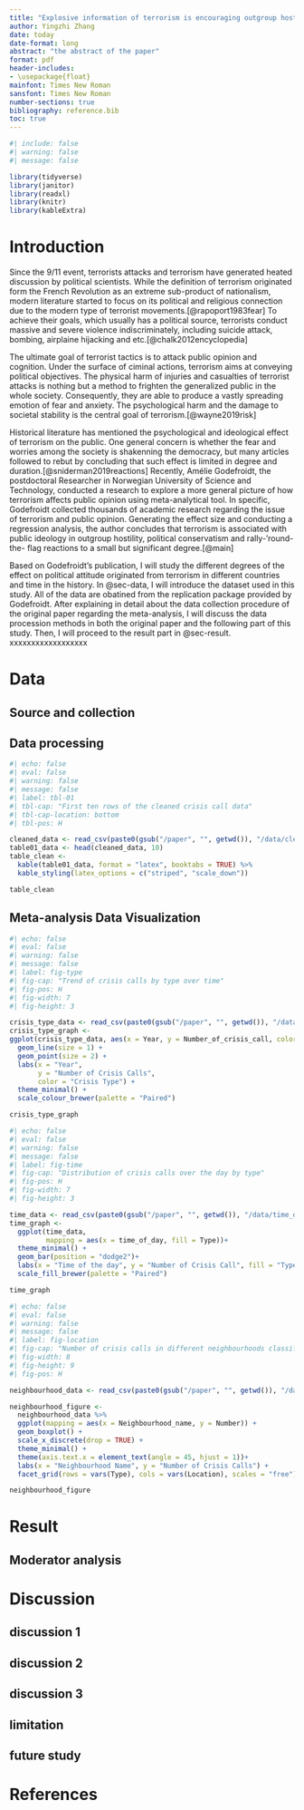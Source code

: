 ```yaml
---
title: "Explosive information of terrorism is encouraging outgroup hostility"
author: Yingzhi Zhang
date: today
date-format: long
abstract: "the abstract of the paper"
format: pdf
header-includes: 
- \usepackage{float}
mainfont: Times New Roman
sansfont: Times New Roman
number-sections: true
bibliography: reference.bib
toc: true
---
```


```r
#| include: false
#| warning: false
#| message: false

library(tidyverse)
library(janitor)
library(readxl)
library(knitr)
library(kableExtra)

```

# Introduction
Since the 9/11 event, terrorists attacks and terrorism have generated heated discussion by political scientists. While the definition of terrorism originated form the French Revolution as an extreme sub-product of nationalism, modern literature started to focus on its political and religious connection due to the modern type of terrorist movements.[@rapoport1983fear] To achieve their goals, which usually has a political source, terrorists conduct massive and severe violence indiscriminately, including suicide attack, bombing, airplaine hijacking and etc.[@chalk2012encyclopedia] 

The ultimate goal of terrorist tactics is to attack public opinion and cognition. Under the surface of ciminal actions, terrorism aims at conveying political objectives. The physical harm of injuries and casualties of terrorist attacks is nothing but a method to frighten the generalized public in the whole society. Consequently, they are able to produce a vastly spreading emotion of fear and anxiety. The psychological harm and the damage to societal stability is the central goal of terrorism.[@wayne2019risk]

Historical literature has mentioned the psychological and ideological effect of terrorism on the public. One general concern is whether the fear and worries among the society is shakenning the democracy, but many articles followed to rebut by concluding that such effect is limited in degree and duration.[@sniderman2019reactions] Recently, Amélie Godefroidt, the postdoctoral Researcher in Norwegian University of Science and Technology, conducted a research to explore a more general picture of how terrorism affects public opinion using meta-analytical tool. In specific, Godefroidt collected thousands of academic research regarding the issue of terrorism and public opinion. Generating the effect size and conducting a regression analysis, the author concludes that terrorism is associated with public ideology in outgroup hostility, political conservatism and rally-‘round-the- flag reactions to a small but significant degree.[@main]

Based on Godefroidt's publication, I will study the different degrees of the effect on political attitude originated from terrorism in different countries and time in the history. In @sec-data, I will introduce the dataset used in this study. All of the data are obatined from the replication package provided by Godefroidt. After explaining in detail about the data collection procedure of the original paper regarding the meta-analysis, I will discuss the data procession methods in both the original paper and the following part of this study. Then, I will proceed to the result part in @sec-result. xxxxxxxxxxxxxxxxxx

# Data {#sec-data}
## Source and collection


## Data processing


```r
#| echo: false
#| eval: false
#| warning: false
#| message: false
#| label: tbl-01
#| tbl-cap: "First ten rows of the cleaned crisis call data"
#| tbl-cap-location: bottom
#| tbl-pos: H

cleaned_data <- read_csv(paste0(gsub("/paper", "", getwd()), "/data/cleaned_data.csv"))
table01_data <- head(cleaned_data, 10)
table_clean <-
  kable(table01_data, format = "latex", booktabs = TRUE) %>%
  kable_styling(latex_options = c("striped", "scale_down"))

table_clean
```

## Meta-analysis Data Visualization



```r
#| echo: false
#| eval: false
#| warning: false
#| message: false
#| label: fig-type
#| fig-cap: "Trend of crisis calls by type over time"
#| fig-pos: H
#| fig-width: 7
#| fig-height: 3

crisis_type_data <- read_csv(paste0(gsub("/paper", "", getwd()), "/data/crisis_type_data.csv"))
crisis_type_graph <-
ggplot(crisis_type_data, aes(x = Year, y = Number_of_crisis_call, color = Type)) +
  geom_line(size = 1) +
  geom_point(size = 2) +
  labs(x = "Year",
       y = "Number of Crisis Calls",
       color = "Crisis Type") +
  theme_minimal() +
  scale_colour_brewer(palette = "Paired")

crisis_type_graph
```




```r
#| echo: false
#| eval: false
#| warning: false
#| message: false
#| label: fig-time
#| fig-cap: "Distribution of crisis calls over the day by type"
#| fig-pos: H
#| fig-width: 7
#| fig-height: 3

time_data <- read_csv(paste0(gsub("/paper", "", getwd()), "/data/time_data.csv"))
time_graph <-
  ggplot(time_data,
         mapping = aes(x = time_of_day, fill = Type))+
  theme_minimal() +
  geom_bar(position = "dodge2")+
  labs(x = "Time of the day", y = "Number of Crisis Call", fill = "Type") +
  scale_fill_brewer(palette = "Paired")

time_graph
```




```r
#| echo: false
#| eval: false
#| warning: false
#| message: false
#| label: fig-location
#| fig-cap: "Number of crisis calls in different neighbourhoods classified by types"
#| fig-width: 8
#| fig-height: 9
#| fig-pos: H

neighbourhood_data <- read_csv(paste0(gsub("/paper", "", getwd()), "/data/neighbourhood_data.csv"))

neighbourhood_figure <-
  neighbourhood_data %>% 
  ggplot(mapping = aes(x = Neighbourhood_name, y = Number)) +
  geom_boxplot() +
  scale_x_discrete(drop = TRUE) +
  theme_minimal() +
  theme(axis.text.x = element_text(angle = 45, hjust = 1))+
  labs(x = "Neighbourhood Name", y = "Number of Crisis Calls") +
  facet_grid(rows = vars(Type), cols = vars(Location), scales = "free")

neighbourhood_figure

```

# Result {#sec-result}
## Moderator analysis

# Discussion {#sec-discussion}
## discussion 1
## discussion 2
## discussion 3
## limitation
## future study

\newpage

# References
